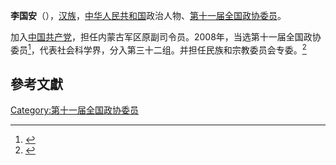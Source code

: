 '''李国安'''（{{bd|1946年||}}），[[汉族|汉族]]，[[中华人民共和国|中华人民共和国]]政治人物、[[第十一届全国政协委员|第十一届全国政协委员]]。

加入[[中国共产党|中国共产党]]，担任内蒙古军区原副司令员。2008年，当选第十一届全国政协委员<ref>{{cite news|title=第十一届全国政协委员名单|url=http://www.indaa.com.cn/zt/2009qglh/zxzs/200903/t20090303_127573.html|accessdate=2013-04-09|newspaper=新华社北京1月25日电 中国人民政治协商会议第十一届全国委员会委员名单(共2237人，2008年1月25日政协第十届全国委员会常务委员会第二十次会议通过)|date=2008年1月25日|deadurl=yes|archiveurl=https://web.archive.org/web/20130928014403/http://www.indaa.com.cn/zt/2009qglh/zxzs/200903/t20090303_127573.html|archivedate=2013年9月28日|df=}}</ref>，代表社会科学界，分入第三十二组。并担任民族和宗教委员会专委。<ref>{{cite news|title=全国政协信息-李国安|url=http://www.cppcc.gov.cn/CMS/wylibary/showJcwyxtInfoWylibary.action?tabJcwyxt.guid=11W0011230&wytype=wjwy|accessdate=2013-04-11|newspaper=全国政协委员会|archive-date=2019-06-01|archive-url=https://web.archive.org/web/20190601182541/http://www.cppcc.gov.cn/CMS/wylibary/showJcwyxtInfoWylibary.action?tabJcwyxt.guid=11W0011230&wytype=wjwy|dead-url=no}}</ref>

==參考文獻==
{{reflist}}
{{中国政治人物小作品}}

[[Category:第十一届全国政协委员|Category:第十一届全国政协委员]]